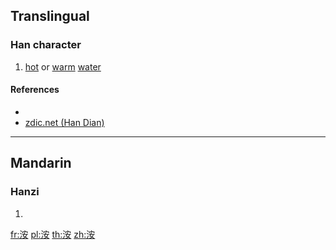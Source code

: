 {{character info/new}}
==Translingual==

===Han character===
{{Han char|rn=85|rad=水|as=06|sn=9|four=33144|canj=EJV|ids=⿰氵安}}

# [[hot]] or [[warm]] [[water]]

====References====
* {{Han ref|kx=0620.170|dkj=17385|dj=1016.060|hdz=31616.070|uh=6D1D|ud=27933|bh=CF7D|bd=53117}}
* [http://www.zdic.net/z/1c/js/6D1D.htm zdic.net (Han Dian)]

----

==Mandarin==

===Hanzi===
{{cmn-hanzi|pin=[[àn]] ([[an4]])|wg=an<sup>4</sup>}}

# {{defn|lang=cmn|sort=水06}}

[[fr:洝]]
[[pl:洝]]
[[th:洝]]
[[zh:洝]]
